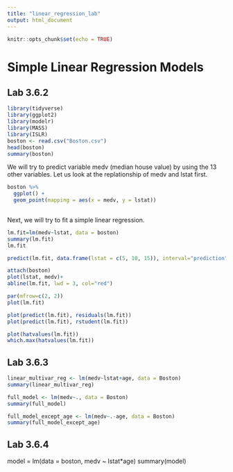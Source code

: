 ---
title: "linear_regression_lab"
output: html_document
---

```{r setup, include=FALSE}
knitr::opts_chunk$set(echo = TRUE)
```

# Simple Linear Regression Models

## Lab 3.6.2

```{r}
library(tidyverse)
library(ggplot2)
library(modelr)
library(MASS)
library(ISLR)
boston <- read.csv("Boston.csv")
head(boston)
summary(boston)

```

We will try to predict variable medv (median house value) by using the 13
other variables.
Let us look at the replationship of medv and lstat first.

```{r}
boston %>%
  ggplot() +
  geom_point(mapping = aes(x = medv, y = lstat))
  
```

Next, we will try to fit a simple linear regression.

```{r}
lm.fit=lm(medv~lstat, data = boston)
summary(lm.fit)
lm.fit
```

```{r}
predict(lm.fit, data.frame(lstat = c(5, 10, 15)), interval="prediction")
```
```{r}
attach(boston)
plot(lstat, medv)+
abline(lm.fit, lwd = 3, col="red")
```
```{r}
par(mfrow=c(2, 2))
plot(lm.fit)
```

```{r}
plot(predict(lm.fit), residuals(lm.fit))
plot(predict(lm.fit), rstudent(lm.fit))
```

```{r}
plot(hatvalues(lm.fit))
which.max(hatvalues(lm.fit))
```

## Lab 3.6.3
```{r}
linear_multivar_reg <- lm(medv~lstat+age, data = Boston)
summary(linear_multivar_reg)

full_model <- lm(medv~., data = Boston)
summary(full_model)

full_model_except_age <- lm(medv~.-age, data = Boston)
summary(full_model_except_age)
```
## Lab 3.6.4

model = lm(data = boston, medv ~ lstat*age)
summary(model)